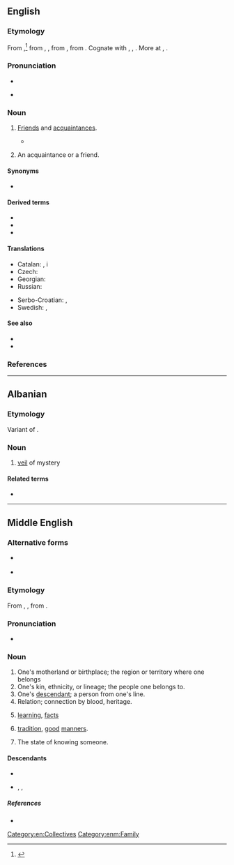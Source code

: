 {{also|kiþ|kið}}
==English==

===Etymology===
From {{inh|en|enm|kith||kinsmen, relations}},<ref>{{cite web |en |url=https://getpocket.com/explore/item/12-old-words-that-survived-by-getting-fossilized-in-idioms |author=Arika Okrent |date=2019-07-05 |publisher={{w|Pocket (service)|Pocket}} |accessdate=2021-10-08 |title=12 Old Words That Survived by Getting Fossilized in Idioms |work={{w|Mental Floss}}}}</ref> from {{inh|en|ang|cȳþþ}}, {{m|ang|cȳþþu||kinship, kinsfolk, relations}}, from {{inh|en|gem-pro|*kunþiþō||knowledge, acquaintance}}, from {{der|en|ine-pro|*ǵneh₃-||to know}}. Cognate with {{cog|goh|kundida||kith}}, {{m|goh|kundī||knowledge}}, {{cog|got|𐌺𐌿𐌽𐌸𐌹||knowledge}}. More at {{l|en|couth}}, {{l|en|-th}}.

===Pronunciation===
* {{IPA|en|/kɪθ/}}
* {{audio|en|LL-Q1860 (eng)-I learned some phrases-kith.wav|Audio (UK)}}
*: {{rhymes|en|ɪθ|s=1}}

===Noun===
{{en-noun|-|s}}

# {{lb|en|archaic|or|obsolete|uncountable}} [[friend|Friends]] and [[acquaintance]]s.
#* {{quote-web
|en
|date=2000-08-03
|year=
|first=
|last=
|author=Michael Kelly
|authorlink=
|title=New Hope For Nice Guys
|site=Orlando Sentinel
|url=http://articles.orlandosentinel.com/2000-08-03/news/0008030095_1_gore-democratic-party-clinton
|archiveorg=
|accessdate=2013-04-06
|passage=The demography-crossing thing that undergirds this election year, I think, is a strong, broad desire to punish Clinton and his '''kith''' with a denial of further power.
}}
# {{lb|en|Northern England|Scotland|rural|countable}} An acquaintance or a friend.

====Synonyms====
* {{seeSynonyms|en|friend|acquaintance}}

====Derived terms====
* {{l|en|kith and kin}}
* {{l|en|kithfolk}}
* {{l|en|kithless}}

====Translations====
{{trans-top|friends and acquaintances}}
* Catalan: {{t+|ca|conegut|alt=coneguts|m-p}}, {{t+|ca|amistat|alt=amistats|f-p}} i {{t|ca|parentela|f}}
* Czech: {{t+|cs|známí|m-p}}
* Georgian: {{t|ka|ნაცნობები და ნათესავები}}
* Russian: {{t|ru|[[друг|друзья́]] и [[знакомый|знако́мые]]|p}}
{{trans-mid}}
* Serbo-Croatian: {{t|sh|znanci|m}}, {{t+|sh|poznanici|m}}
* Swedish: {{t+|sv|vänner|c-p}}, {{t+|sv|bekanta|c-p}}
{{trans-bottom}}

====See also====
* {{l|en|kin}}
* {{l|en|kinfolk}}

===References===
<references />

[[Category:en:Collectives]]

----

==Albanian==

===Etymology===
Variant of {{l|sq|kic||I bite}}.

===Noun===
{{sq-noun|m}}

# [[veil]] of mystery

====Related terms====
* {{l|sq|kic}}

----

==Middle English==

===Alternative forms===
* {{q|Early ME}} {{alter|enm|cyððe|cuððe|cuþþe|kuþþe}}
* {{alter|enm|kyth|kiþ|kiþþe|kythe|kuythe|kiththe|kyþe}}

===Etymology===
From {{inh|enm|ang|cȳþþ}}, {{m|ang|cȳþþu}}, from {{inh|enm|gem-pro|*kunþiþō}}.

===Pronunciation===
* {{IPA|enm|/kiθ/|/ˈkið(ə)/|/kuθ/|/ˈkuð(ə)/}}

===Noun===
{{enm-noun|kithes}}

# One's motherland or birthplace; the region or territory where one belongs
# One's kin, ethnicity, or lineage; the people one belongs to.
# One's [[descendant]]; a person from one's line.
# Relation; connection by blood, heritage.
# {{lb|enm|rare}} [[learning]], [[facts]]
# {{lb|enm|rare}} [[tradition]], [[good]] [[manners]].
# {{lb|enm|rare}} The state of knowing someone.

====Descendants====
* {{desc|en|kith}}
* {{desc|sco|kith}}, {{l|sco|kyth}}, {{l|sco|kythe}}

=====References=====
* {{R:MED Online|entry=kitthe |pos=n  |id=MED24371 |accessdate=2018-05-22}}

[[Category:enm:Family]]
